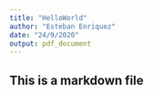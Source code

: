 ```yaml
---
title: "HelloWorld"
author: "Esteban Enriquez"
date: "24/9/2020"
output: pdf_document
---
```


## This is a markdown file
